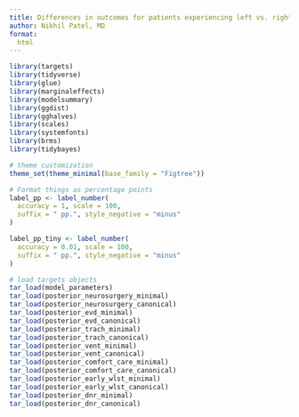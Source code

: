 ```yaml
---
title: Differences in outcomes for patients experiencing left vs. right hemisphere ICH
author: Nikhil Patel, MD
format:
  html
---
```


```r

library(targets)
library(tidyverse)
library(glue)
library(marginaleffects)
library(modelsummary)
library(ggdist)
library(gghalves)
library(scales)
library(systemfonts)
library(brms)
library(tidybayes)

# theme customization
theme_set(theme_minimal(base_family = "Figtree"))

# Format things as percentage points
label_pp <- label_number(
  accuracy = 1, scale = 100,
  suffix = " pp.", style_negative = "minus"
)

label_pp_tiny <- label_number(
  accuracy = 0.01, scale = 100,
  suffix = " pp.", style_negative = "minus"
)

# load targets objects
tar_load(model_parameters)
tar_load(posterior_neurosurgery_minimal)
tar_load(posterior_neurosurgery_canonical)
tar_load(posterior_evd_minimal)
tar_load(posterior_evd_canonical)
tar_load(posterior_trach_minimal)
tar_load(posterior_trach_canonical)
tar_load(posterior_vent_minimal)
tar_load(posterior_vent_canonical)
tar_load(posterior_comfort_care_minimal)
tar_load(posterior_comfort_care_canonical)
tar_load(posterior_early_wlst_minimal)
tar_load(posterior_early_wlst_canonical)
tar_load(posterior_dnr_minimal)
tar_load(posterior_dnr_canonical)

```